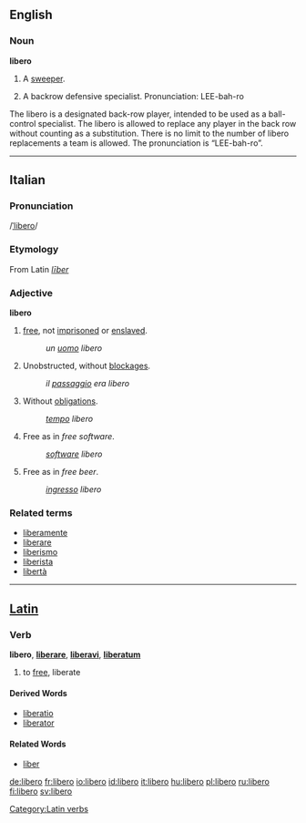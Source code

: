{{see|libéro}}
==English==

===Noun===
'''libero'''
# {{soccer}} A [[sweeper]].
# {{volleyball}} A backrow defensive specialist. Pronunciation: LEE-bah-ro
The libero is a designated back-row player, intended to be used as a ball-control specialist. The libero is allowed to replace any player in the back row without counting as a substitution. There is no limit to the number of libero replacements a team is allowed. The pronunciation is “LEE-bah-ro”.
----

==Italian==
===Pronunciation===
/[[Pronunciation guide|ˈlibero]]/
===Etymology===
From Latin ''[[liber#Latin|līber]]''

===Adjective===
'''libero'''

# [[free]], not [[imprisoned]] or [[enslaved]].
#:''un [[uomo]] libero''
# Unobstructed, without [[blockage|blockages]].
#:''il [[passaggio]] era libero''
# Without [[obligation]]s.
#: ''[[tempo]] libero''
# Free as in ''free software''. 
#:''[[software]] libero''
# Free as in ''free beer''. 
#:''[[ingresso]] libero''

===Related terms===
*[[liberamente]]
*[[liberare]]
*[[liberismo]]
*[[liberista]]
*[[libertà]]

----

==[[Latin]]==
===Verb===
'''libero''', '''[[liberare]]''', '''[[liberavi]]''', '''[[liberatum]]'''

# to [[free]], liberate

====Derived Words====
* [[liberatio]]
* [[liberator]]

====Related Words====
* [[liber]]

[[Category:Latin verbs]]

[[de:libero]]
[[fr:libero]]
[[io:libero]]
[[id:libero]]
[[it:libero]]
[[hu:libero]]
[[pl:libero]]
[[ru:libero]]
[[fi:libero]]
[[sv:libero]]